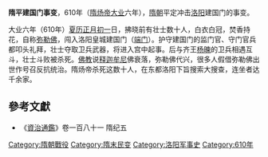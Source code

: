 {{Multiple issues|
{{No footnotes|time=2021-03-09T02:10:29+00:00}}
{{Onesource|time=2021-03-09T02:10:29+00:00}}
}}
'''隋平建国门事变'''，610年（[[隋炀帝|隋炀帝]][[大业|大业]]六年），[[隋朝|隋朝]]平定冲击[[洛阳|洛阳]]建国门的事变。

大业六年（610年）[[夏历|夏历]][[正月初一|正月初一]]日，拂晓前有壮士数十人，白衣白冠，焚香持花，自称[[弥勒佛|弥勒佛]]，闯入洛阳皇城建国门（[[端门|端门]]）。护守建国门的监门官、守门官兵都叩头礼拜，壮士夺取卫兵武器，将进入宫中起事。后与齐王[[杨暕|杨暕]]的卫兵相遇互斗，壮士斗败被杀死。[[佛教|佛教]]说[[释迦牟尼|释迦牟尼]]佛衰落，弥勒佛代兴，很多人假借弥勒佛出世作号召反抗统治。隋炀帝杀死这数十人，在东都洛阳下旨搜索大搜查，连坐者达千余家。

==參考文獻==
*《[[資治通鑑|資治通鑑]]》卷一百八十一 隋纪五

{{DEFAULTSORT:S}}
[[Category:隋朝戰役|Category:隋朝戰役]]
[[Category:隋末民变|Category:隋末民变]]
[[Category:洛阳军事史|Category:洛阳军事史]]
[[Category:610年|Category:610年]]